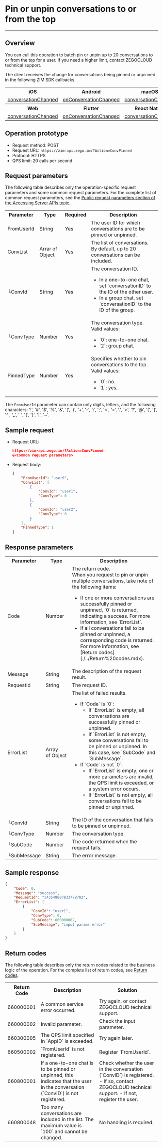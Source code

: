 # Pin or unpin conversations to or from the top

- - -


## Overview

You can call this operation to batch pin or unpin up to 20 conversations to or from the top for a user. If you need a higher limit, contact ZEGOCLOUD technical support.

The client receives the change for conversations being pinned or unpinned in the following ZIM SDK callbacks.

<table>

<tbody><tr>
<th>iOS</th>
<th>Android</th>
<th>macOS</th>
<th>Windows</th>
</tr>
<tr>
<td><a href="/article/api?doc=zim_API~objective-c_ios~protocol~ZIMEventHandler#zim-group-member-info-updated-operated-info-group-id" target="_blank" rel="noopener">conversationChanged</a></td>
<td><a href="/article/api?doc=zim_API~java_android~class~ZIMEventHandler#on-conversation-changed" target="_blank" rel="noopener">onConversationChanged</a></td>
<td><a href="/article/api?doc=zim_API~objective-c_macos~protocol~ZIMEventHandler#zim-group-member-info-updated-operated-info-group-id" target="_blank" rel="noopener">conversationChanged</a></td>
<td><a href="/article/api?doc=zim_API~cpp_windows~class~ZIMEventHandler#on-conversation-changed" target="_blank" rel="noopener">onConversationChanged</a></td>

</tr>
<tr>
<th>Web</th>
<th>Flutter</th>
<th>React Native</th>
<th>Unity3D</th>
<th></th>
<th></th>
</tr>
<tr>
<td><a href="/article/api?doc=zim_API~javascript_web~interface~ZIMEventHandler#conversation-changed" target="_blank" rel="noopener">conversationChanged</a></td>
<td><a href="https://pub.dev/documentation/zego_zim/latest/zego_zim/ZIMEventHandler/onConversationChanged.html" target="_blank" rel="noopener">onConversationChanged</a></td>
<td><a href="/article/api?doc=zim_API~javascript_react-native~interface~ZIMEventHandler#conversation-changed" target="_blank" rel="noopener">conversationChanged</a></td>
<td><a href="/article/api?doc=zim_API~cs_unity3d~class~ZIMEventHandler#on-conversation-changed">OnConversationChanged</a></td>
<td></td>
<td></td>
</tr>
</tbody></table>

## Operation prototype

- Request method: POST
- Request URL: `https://zim-api.zego.im/?Action=ConvPinned`
- Protocol: HTTPS
- QPS limit: 20 calls per second

## Request parameters

The following table describes only the operation-specific request parameters and some common request parameters. For the complete list of common request parameters, see the [Public request parameters section of the Accessing Server APIs topic ](../Accessing%20Server%20APIs.mdx#public-parameters).

<table class="collapsible-table" >

<tbody><tr data-row-level="1">
<th>Parameter</th>
<th>Type</th>
<th>Required</th>
<th>Description</th>
</tr>
<tr data-row-level="2">
<td>FromUserId</td>
<td>String</td>
<td>Yes</td>
<td>The user ID for which conversations are to be pinned or unpinned.</td>
</tr>
<tr data-row-level="3" data-row-child="true">
<td>ConvList</td>
<td>Arrar of Object</td>
<td>Yes</td>
<td>The list of conversations. By default, up to 20 conversations can be included.</td>
</tr>
<tr data-row-level="3-1">
<td>└ConvId</td>
<td>String</td>
<td>Yes</td>
<td>The conversation ID.<ul><li>In a one-to-one chat, set `conversationID` to the ID of the other user.</li><li>In a group chat, set `conversationID` to the ID of the group.</li></ul></td>
</tr>
<tr data-row-level="3-2">
<td>└ConvType</td>
<td>Number</td>
<td>Yes</td>
<td>The conversation type. Valid values:<ul><li>`0`: one-to-one chat.</li><li>`2`: group chat.</li></ul></td>
</tr>
<tr data-row-level="4">
<td>PinnedType</td>
<td>Number</td>
<td>Yes</td>
<td>Specifies whether to pin conversations to the top. Valid values:<ul><li>`0`: no.</li><li>`1`: yes.</li></ul></td>
</tr>
</tbody></table>

<Note title="Note">

The `FromUserId` parameter can contain only digits, letters, and the following characters: '!', '#', '$', '%', '\&', '(', ')', '+', '-', ':', ';', '\<', '=', '.', '>', '?', '@', '\[', ']', '\^', '\_', ' ', '{', '}', '\|', '~'.

</Note>

## Sample request

- Request URL:
  
  ```json
  https://zim-api.zego.im/?Action=ConvPinned
  &<Common request parameters>
  ```

- Request body:
  
  ```json
  {
      "FromUserId": "user0",
      "ConvList": [
          {
              "ConvId": "user1",
              "ConvType": 0
          },
          {
              "ConvId": "user2",
              "ConvType": 0
          }
      ],
      "PinnedType": 1
  }
  ```

## Response parameters

<table class="collapsible-table" >
<tbody><tr data-row-level="1">
<th>Parameter</th>
<th>Type</th>
<th>Description</th>
</tr>
<tr data-row-level="2">
<td>Code</td>
<td>Number</td>
<td>The return code.<div class="mk-hint">When you request to pin or unpin multiple conversations, take note of the following items:<ul><li>If one or more conversations are successfully pinned or unpinned, `0` is returned, indicating a success. For more information, see `ErrorList`.</li><li>If all conversations fail to be pinned or unpinned, a corresponding code is returned. For more information, see [Return codes](./../Return%20codes.mdx).</li></ul></div></td>
</tr>
<tr data-row-level="3">
<td>Message</td>
<td>String</td>
<td>The description of the request result.</td>
</tr>
<tr data-row-level="4">
<td>RequestId</td>
<td>String</td>
<td>The request ID.</td>
</tr>
<tr data-row-level="5" data-row-child="true">
<td>ErrorList</td>
<td>Array of&nbsp;Object</td>
<td>
The list of failed results.
<ul>
<li>
If `Code` is `0`:
<ul>
<li>If `ErrorList` is empty, all conversations are successfully pinned or unpinned.</li>
<li>If `ErrorList` is not empty, some conversations fail to be pinned or unpinned. In this case, see `SubCode` and `SubMessage`.</li>
</ul>
</li>
<li>
If `Code` is not `0`:
<ul>
<li>If `ErrorList` is empty, one or more parameters are invalid, the QPS limit is exceeded, or a system error occurs.</li>
<li>If `ErrorList` is not empty, all conversations fail to be pinned or unpinned.</li>
</ul>
</li>
</ul>
</td>
</tr>
<tr data-row-level="5-1">
<td>└ConvId</td>
<td>String</td>
<td>The ID of the conversation that fails to be pinned or unpinned.</td>
</tr>
<tr data-row-level="5-2">
<td>└ConvType</td>
<td>Number</td>
<td>The conversation type.</td>
</tr>
<tr data-row-level="5-3">
<td>└SubCode</td>
<td>Number</td>
<td>The code returned when the request fails.</td>
</tr>
<tr data-row-level="5-4">
<td>└SubMessage</td>
<td>String</td>
<td>The error message.</td>
</tr>
</tbody></table>

## Sample response

```json
{
    "Code": 0,
    "Message": "success",
    "RequestId": "343649807833778782",
    "ErrorList": [
        {
            "ConvId": "user1",
            "ConvType": 0,
            "SubCode": 660000002,
            "SubMessage": "input params error"
        }
    ]
}
```

## Return codes

The following table describes only the return codes related to the business logic of the operation. For the complete list of return codes, see [Return codes](../Return%20codes.mdx).

<table>

<tbody><tr>
<th>Return Code</th>
<th>Description</th>
<th>Solution</th>
</tr>
<tr>
<td>660000001</td>
<td>A common service error occurred.</td>
<td>Try again, or contact ZEGOCLOUD technical support.</td>
</tr>
<tr>
<td>660000002</td>
<td>Invalid parameter.</td>
<td>Check the input parameter.</td>
</tr>
<tr>
<td>660300005</td>
<td>The QPS limit specified in `AppID` is exceeded.</td>
<td>Try again later.</td>
</tr>
<tr>
<td>660500002</td>
<td>`FromUserId` is not registered.</td>
<td>Register `FromUserId`.</td>
</tr>
<tr>
<td>660800001</td>
<td>If a one-to-one chat is to be pinned or unpinned, this indicates that the user in the conversation (`ConvID`) is not registered.</td>
<td>Check whether the user in the conversation (`ConvID`) is registered. - If so, contact ZEGOCLOUD technical support. - If not, register the user.</td>
</tr>
<tr>
<td>660800048</td>
<td>Too many conversations are included in the list. The maximum value is `100` and cannot be changed.</td>
<td>No handling is required.</td>
</tr>
</tbody></table>
